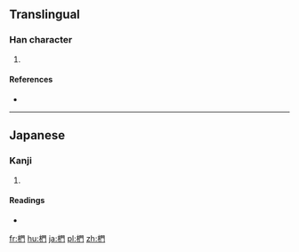 ==Translingual==

===Han character===
{{Han char|rn=75|rad=木|as=08|sn=12|four=|canj=木日弓 (DAN)}}

# {{defn|Han|sort=木08}}

====References====
* {{Han ref|kx=0537.131|dkj=15064|dj=0924.170|hdz=21240.031|uh=691A|ud=26906}}

----

==Japanese==

===Kanji===
{{ja-kanji|grade=|rs=木08}}

# {{defn|lang=ja|sort=木08}}

====Readings====
* {{ja-readings|on=|kun=[[くぬぎ]] (kunugi)}}

[[fr:椚]]
[[hu:椚]]
[[ja:椚]]
[[pl:椚]]
[[zh:椚]]